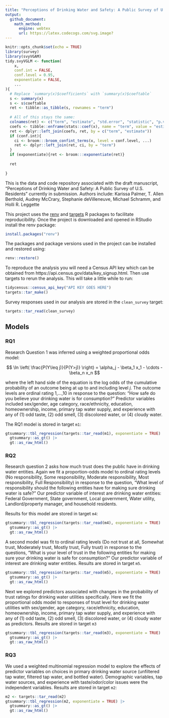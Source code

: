 ```yaml
---
title: "Perceptions of Drinking Water and Safety: A Public Survey of U.S. Residents"
output: 
  github_document:
    math_method: 
      engine: webtex
      url: https://latex.codecogs.com/svg.image?
---
```


```r
knitr::opts_chunk$set(echo = TRUE)
library(survey)
library(svyVGAM)
tidy.svyVGLM <- function(
    x, 
    conf.int = FALSE, 
    conf.level = 0.95,
    exponentiate = FALSE, 
    ...
){
  # Replace `summary(x)$coefficients` with `summary(x)$coeftable`
  s <- summary(x)
  s <- s$coeftable
  ret <- tibble::as_tibble(s, rownames = "term")
  
  # All of this stays the same:
  colnames(ret) <- c("term", "estimate", "std.error", "statistic", "p.value")
  coefs <- tibble::enframe(stats::coef(x), name = "term", value = "estimate")
  ret <- dplyr::left_join(coefs, ret, by = c("term", "estimate"))
  if (conf.int){
    ci <- broom:::broom_confint_terms(x, level = conf.level, ...)
    ret <- dplyr::left_join(ret, ci, by = "term")
  }
  if (exponentiate){ret <- broom:::exponentiate(ret)}
  
  ret
  
}
```

This is the data and code repository associated with 
the draft manuscript, "Perceptions of Drinking Water and Safety: A Public Survey of U.S. Residents"
currently in submission. Authors include: Karissa Palmer, T. Allen Berthold, Audrey McCrary, Stephanie deVilleneuve, Michael Schramm, and Holli R. Leggette



This project uses the [renv](https://rstudio.github.io/renv/) and [targets](https://docs.ropensci.org/targets/) R packages to facilitate reproducibility. Once the project is downloaded and
opened in RStudio install the renv package:

```r
install.packages("renv")
```

The packages and package versions used in the project can be installed and restored using:
```r
renv::restore()
```

To reproduce the analysis you will need a Census API key which can be obtained from https://api.census.gov/data/key_signup.html. Then use targets to rerun the analysis. This will take a little while to run:
```r
tidycensus::census_api_key("API KEY GOES HERE")
targets::tar_make()
```


Survey responses used in our analysis are stored in the `clean_survey` target:

```r
targets::tar_read(clean_survey)
```


## Models


### RQ1

Research Question 1 was inferred using a weighted proportional odds model:

$$
\ln \left( \frac{P(Y\leq j)}{P(Y>j)} \right) = \alpha_j - \beta_1 x_1 - \cdots - \beta_n x_n 
$$

where the left hand side of the equation is the log odds of the cumulative probability
of an outcome being at up to and including level $j$. The outcome levels are
ordinal rating 1,...,10 in response to the question: "How safe do you believe your
drinking water is for consumption?"
Predictor variables included sex/gender, age category, race/ethnicity, education, homeownership, income, primary tap water supply, and experience with any of (1) odd taste, (2) odd smell, (3) discolored water, or (4) cloudy water.


The RQ1 model is stored in target `m1`:

```r
gtsummary::tbl_regression(targets::tar_read(m1), exponentiate = TRUE) |> 
  gtsummary::as_gt() |> 
  gt::as_raw_html()
```

### RQ2

Research question 2 asks how much trust does the public have in drinking water entities.
Again we fit a proportion-odds model to ordinal rating levels
(No responsibility, Some responsibility, Moderate responsibility, Most responsibility, Full Responsibility)
in response to the question, "What level of responsibility should the following entities
have for making sure drinking water is safe?"
Our predictor variable of interest are drinking water entities: Federal Government,
State government, Local government, Water utility, Landlord/property manager, and household residents.

Results for this model are stored in target `m4`:

```r
gtsummary::tbl_regression(targets::tar_read(m4), exponentiate = TRUE) |> 
  gtsummary::as_gt() |> 
  gt::as_raw_html()
```

A second model was fit to ordinal rating levels (Do not trust at all, Somewhat trust, Moderately trust, Mostly trust, Fully trust) in response to the questions, "What is your level of trust in the following entities for making sure your drinking water is safe for consumption?" Our predictor variable of interest are drinking water entities. Results are stored in target `m5`.

```r
gtsummary::tbl_regression(targets::tar_read(m5), exponentiate = TRUE) |>   
  gtsummary::as_gt() |> 
  gt::as_raw_html()
```

Next we explored predictors associated with changes in the probability of
trust ratings for drinking water utilities specifically. Here we fit the 
proportional odds model to responses of trust level for drinking water utilities
with sex/gender, age category, race/ethnicity, education, homeownership, income, primary tap water supply, and experience with any of (1) odd taste, (2) odd smell, (3) discolored water, or (4) cloudy water as predictors. Results are stored in target `m3`

```r
gtsummary::tbl_regression(targets::tar_read(m3), exponentiate = TRUE) |> 
  gtsummary::as_gt() |> 
  gt::as_raw_html()
```

### RQ3

We used a weighted multinomial regression model to explore the effects of 
predictor variables on choices in primary drinking water source (unfiltered tap water, filtered tap water, and bottled water).
Demographic variables, tap water sources, and experience with taste/odor/color issues were
the independent variables. Results are stored in target `m2`:

```r
m2 <- targets::tar_read(m2)
gtsummary::tbl_regression(m2, exponentiate = TRUE) |> 
  gtsummary::as_gt() |> 
  gt::as_raw_html()
```